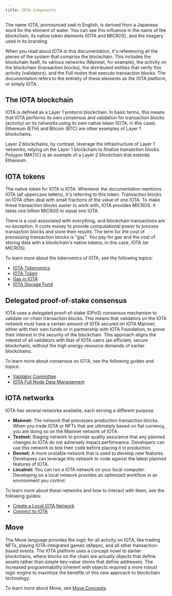 ```yaml
---
title: IOTA Components
---
```


The name IOTA, pronounced swē in English, is derived from a Japanese word for the element of water. You can see this influence in the name of the blockchain, its native token elements (IOTA and MICROS), and the imagery used in its branding. 

When you read about IOTA in this documentation, it's referencing all the pieces of the system that comprise the blockchain. This includes the blockchain itself, its various networks (Mainnet, for example), the activity on the blockchain (transaction blocks), the distributed entities that verify this activity (validators), and the Full nodes that execute transaction blocks. The documentation refers to the entirety of these elements as the IOTA platform, or simply IOTA.

## The IOTA blockchain

IOTA is defined as a Layer 1 protocol blockchain. In basic terms, this means that IOTA performs its own consensus and validation for transaction blocks (activity) on its networks using its own native token (IOTA, in this case). Ethereum (ETH) and Bitcoin (BTC) are other examples of Layer 1 blockchains. 

Layer 2 blockchains, by contrast, leverage the infrastructure of Layer 1 networks, relying on the Layer 1 blockchain to finalize transaction blocks. Polygon (MATIC) is an example of a Layer 2 blockchain that extends Ethereum.

## IOTA tokens

The native token for IOTA is IOTA. Whenever the documentation mentions IOTA (all uppercase letters), it's referring to this token. Transaction blocks on IOTA often deal with small fractions of the value of one IOTA. To make these transaction blocks easier to work with, IOTA provides MICROS. It takes one billion MICROS to equal one IOTA. 

There is a cost associated with everything, and blockchain transactions are no exception. It costs money to provide computational power to process transaction blocks and store their results. The term for the cost of processing transaction blocks is "gas". You pay for gas and the cost of storing data with a blockchain's native tokens, in this case, IOTA (or MICROS).

To learn more about the tokenomics of IOTA, see the following topics:

- [IOTA Tokenomics](./tokenomics.mdx)
- [IOTA Token](./tokenomics/iota-coin.mdx)
- [Gas in IOTA](./tokenomics/gas-in-iota.mdx)
- [IOTA Storage Fund](./tokenomics/storage-fund.mdx)

## Delegated proof-of-stake consensus

IOTA uses a delegated proof-of-stake (DPoS) consensus mechanism to validate on-chain transaction blocks. This means that validators on the IOTA network must have a certain amount of IOTA secured on IOTA Mainnet, either with their own funds or in partnership with IOTA Foundation, to prove their interest in the security of the blockchain. This approach aligns the interest of all validators with that of IOTA users (an efficient, secure blockchain), without the high energy-resource demands of earlier blockchains. 

To learn more about consensus on IOTA, see the following guides and topics:

- [Validator Committee](guides/operator/validator-committee.mdx)
- [IOTA Full Node Data Management](guides/operator/data-management.mdx) 
  


## IOTA networks

IOTA has several networks available, each serving a different purpose.

- **Mainnet:** The network that processes production transaction blocks. When you trade IOTA or NFTs that are ultimately based on fiat currency, you are doing so on the Mainnet network of IOTA.
- **Testnet:** Staging network to provide quality assurance that any planned changes to IOTA do not adversely impact performance. Developers can use this network to test their code before placing it in production.
- **Devnet:** A more unstable network that is used to develop new features. Developers can leverage this network to code against the latest planned features of IOTA.
- **Localnet:** You can run a IOTA network on your local computer. Developing on a local network provides an optimized workflow in an environment you control. 

To learn more about these networks and how to interact with them, see the following guides:

- [Create a Local IOTA Network](guides/developer/getting-started/local-network.mdx)
- [Connect to IOTA](guides/developer/getting-started/connect.mdx)

## Move

The Move language provides the logic for all activity on IOTA, like trading NFTs, playing IOTA-integrated games (dApps), and all other transaction-based events. The IOTA platform uses a concept novel to earlier blockchains, where blocks on the chain are actually objects that define assets rather than simple key-value stores that define addresses. The increased programmability inherent with objects required a more robust logic engine to maximize the benefits of this new approach to blockchain technology. 

To learn more about Move, see [Move Concepts](./iota-move-concepts.mdx).
